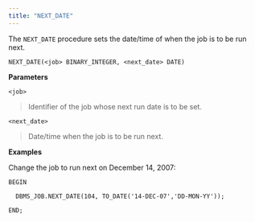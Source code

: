 ```yaml
---
title: "NEXT_DATE"
---
```


The `NEXT_DATE` procedure sets the date/time of when the job is to be run next.

`NEXT_DATE(<job> BINARY_INTEGER, <next_date> DATE)`

**Parameters**

`<job>`

> Identifier of the job whose next run date is to be set.

`<next_date>`

> Date/time when the job is to be run next.

**Examples**

Change the job to run next on December 14, 2007:

``` text
BEGIN

  DBMS_JOB.NEXT_DATE(104, TO_DATE('14-DEC-07','DD-MON-YY'));

END;
```
